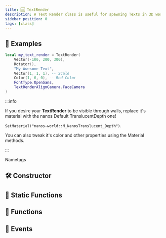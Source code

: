 ```yaml
---
title: 🆒 TextRender
description: A Text Render class is useful for spawning Texts in 3D world, you can even attach it to other entities
sidebar_position: 0
tags: [class]
---
```


<HeaderDeclaration type="Class" name="TextRender" image="/img/docs/text-render.webp" />


## 🎒 Examples

```lua
local my_text_render = TextRender(
    Vector(-100, 200, 300),
    Rotator(),
    "My Awesome Text",
    Vector(1, 1, 1), -- Scale
    Color(1, 0, 0), -- Red Color
    FontType.OpenSans,
    TextRenderAlignCamera.FaceCamera
)
```

:::info

If you desire your **TextRender** to be visible through walls, replace it's material with the nanos Default TranslucentDepth one!

`SetMaterial("nanos-world::M_NanosTranslucent_Depth")`.

You can also tweak it's color and other properties using the Material methods.

:::

<ReferenceLink href="getting-started/tutorials-and-examples/name-tags">Nametags</ReferenceLink>


## 🛠 Constructor

<ConstructorDeclaration type="Class" name="TextRender" />


## 🗿 Static Functions

<StaticFunctionsDeclaration type="Class" name="TextRender" />


## 🦠 Functions

<FunctionsDeclaration type="Class" name="TextRender" />


## 🚀 Events

<EventsDeclaration type="Class" name="TextRender" />
